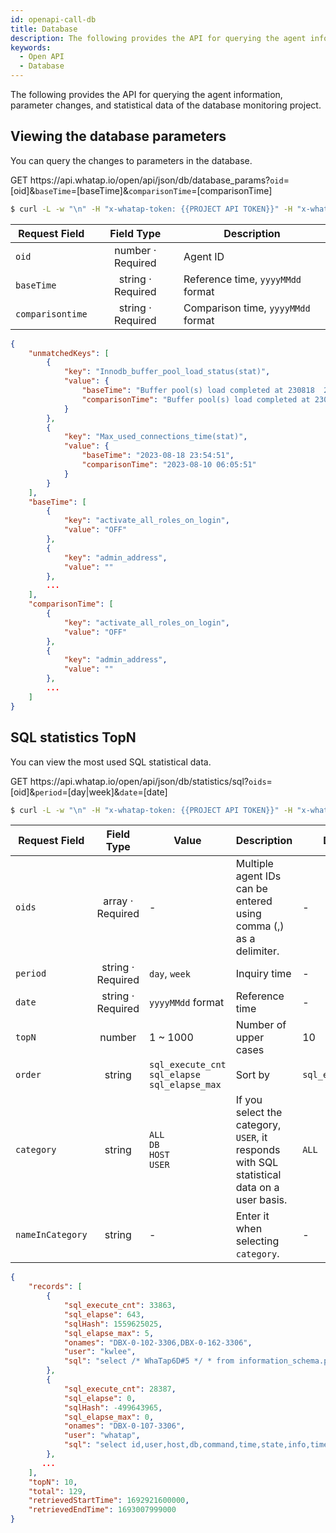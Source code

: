 ```yaml
---
id: openapi-call-db
title: Database
description: The following provides the API for querying the agent information, parameter changes, and statistical data of the database monitoring project.
keywords:
  - Open API
  - Database
---
```


The following provides the API for querying the agent information, parameter changes, and statistical data of the database monitoring project.

## Viewing the database parameters

You can query the changes to parameters in the database.

<p><span class='apitype'>GET</span> https://api.whatap.io/open/api/json/db/database_params?<code>oid</code>=[oid]&<code>baseTime</code>=[baseTime]&<code>comparisonTime</code>=[comparisonTime]</p>

```bash title='request'
$ curl -L -w "\n" -H "x-whatap-token: {{PROJECT API TOKEN}}" -H "x-whatap-pcode: {{projectCode}}" "https://api.whatap.io/open/api/json/db/database_params?oid=376886006&baseTime=20230822&comparisonTime=20230810"
```

| Request Field    |                          Field Type                                     | Description                        |
| ---------------- | :---------------------------------------------------------------------: | ---------------------------------- |
| `oid`            | <span class='api'>number</span> · <span class='require'>Required</span> | Agent ID                           |
| `baseTime`       | <span class='api'>string</span> · <span class='require'>Required</span> | Reference time, `yyyyMMdd` format  |
| `comparisontime` | <span class='api'>string</span> · <span class='require'>Required</span> | Comparison time, `yyyyMMdd` format |

```json title='response'
{
    "unmatchedKeys": [
        {
            "key": "Innodb_buffer_pool_load_status(stat)",
            "value": {
                "baseTime": "Buffer pool(s) load completed at 230818  2:54:51",
                "comparisonTime": "Buffer pool(s) load completed at 230810  6:05:50"
            }
        },
        {
            "key": "Max_used_connections_time(stat)",
            "value": {
                "baseTime": "2023-08-18 23:54:51",
                "comparisonTime": "2023-08-10 06:05:51"
            }
        }
    ],
    "baseTime": [
        {
            "key": "activate_all_roles_on_login",
            "value": "OFF"
        },
        {
            "key": "admin_address",
            "value": ""
        },
        ...
    ],
    "comparisonTime": [
        {
            "key": "activate_all_roles_on_login",
            "value": "OFF"
        },
        {
            "key": "admin_address",
            "value": ""
        },
        ...
    ]
}
```

## SQL statistics TopN

You can view the most used SQL statistical data.

<p><span class='apitype'>GET</span> https://api.whatap.io/open/api/json/db/statistics/sql?<code>oids</code>=[oid]&<code>period</code>=[day|week]&<code>date</code>=[date]</p>

```bash title='request'
$ curl -L -w "\n" -H "x-whatap-token: {{PROJECT API TOKEN}}" -H "x-whatap-pcode: {{projectCode}}" "https://api.whatap.io/open/api/json/db/statistics/sql?oids=757639646,-1162364681,506793303&period=day&date=20230825"
```

| Request Field    |                                Field Type                                | Value                                                   | Description                                                                                | Defalut           |
| ---------------- | :----------------------------------------------------------------------: | ------------------------------------------------------- | ------------------------------------------------------------------------------------------ | ----------------- |
| `oids`           |  <span class='api'>array</span> · <span class='require'>Required</span>  | -                                                       | Multiple agent IDs can be entered using comma (,) as a delimiter.       | -                 |
| `period`         |  <span class='api'>string</span> · <span class='require'>Required</span> | `day`, `week`                                           | Inquiry time                                                                               | -                 |
| `date`           | <span class='type'>string</span> · <span class='require'>Required</span> | `yyyyMMdd` format                                       | Reference time                                                                             | -                 |
| `topN`           |                     <span class='type'>number</span>                     | 1 ~ 1000                                                | Number of upper cases                                                                      | 10                |
| `order`          |                     <span class='type'>string</span>                     | `sql_execute_cnt`<br/>`sql_elapse`<br/>`sql_elapse_max` | Sort by                                                                                    | `sql_execute_cnt` |
| `category`       |                     <span class='type'>string</span>                     | `ALL`<br/>`DB`<br/>`HOST`<br/>`USER`                    | If you select the category, `USER`, it responds with SQL statistical data on a user basis. | `ALL`             |
| `nameInCategory` |                     <span class='type'>string</span>                     | -                                                       | Enter it when selecting `category`.                                                        | -                 |

```json title='response'
{
    "records": [
        {
            "sql_execute_cnt": 33863,
            "sql_elapse": 643,
            "sqlHash": 1559625025,
            "sql_elapse_max": 5,
            "onames": "DBX-0-102-3306,DBX-0-162-3306",
            "user": "kwlee",
            "sql": "select /* WhaTap6D#5 */ * from information_schema.processlist\nwhere command<>'#'"
        },
        {
            "sql_execute_cnt": 28387,
            "sql_elapse": 0,
            "sqlHash": -499643965,
            "sql_elapse_max": 0,
            "onames": "DBX-0-107-3306",
            "user": "whatap",
            "sql": "select id,user,host,db,command,time,state,info,time_ms,stage,max_stage,progress,\nmemory_used,max_memory_used,examined_rows,query_id,tid\nfrom information_schema.processlist\nwhere command<>'#' and command<>'#'"
        },
       ...
    ],
    "topN": 10,
    "total": 129,
    "retrievedStartTime": 1692921600000,
    "retrievedEndTime": 1693007999000
}
```
